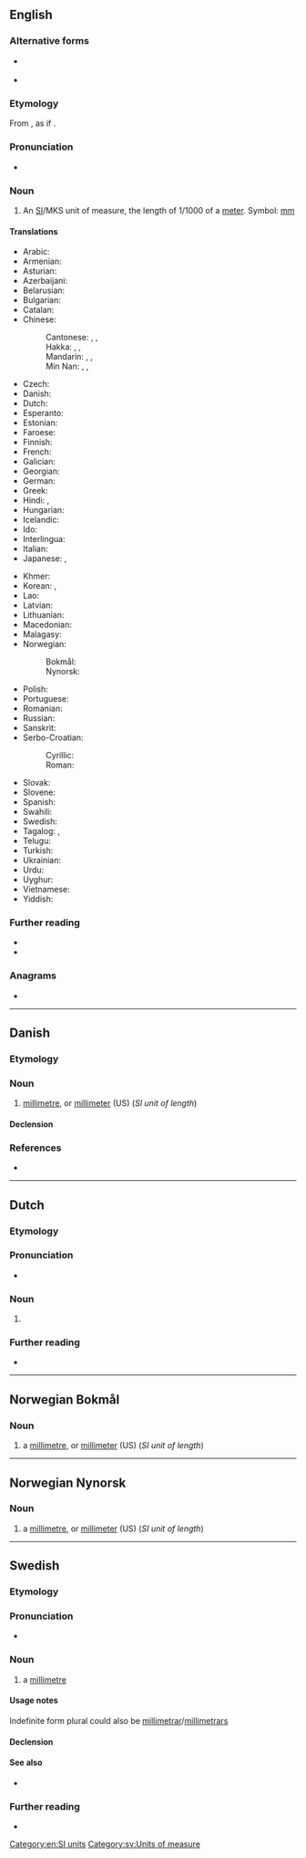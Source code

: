 {{also|Millimeter|milliméter|milli-meter}}
==English==

===Alternative forms===
* {{l|en|millimetre}} {{qualifier|UK}}
* {{l|en|millimètre}} {{qualifier|rare}}

===Etymology===
From {{etyl|fr|en}} {{m|fr|millimètre}}, as if {{prefix|en|milli|meter}}.

===Pronunciation===
* {{audio|en-us-millimetre.ogg|Audio (US)|lang=en}}

===Noun===
{{en-noun}}

# {{lb|en|American spelling}} An [[SI#Abbreviation|SI]]/MKS unit of measure, the length of 1/1000 of a [[meter]]. Symbol: [[mm]]

====Translations====
{{trans-top|unit of measure}}
* Arabic: {{t|ar|مِلِّيمِتْر|m}}
* Armenian: {{t+|hy|միլիմետր}}
* Asturian: {{t|ast|milímetru|m}}
* Azerbaijani: {{t|az|millimetr}}
* Belarusian: {{t|be|мілімэ́тар|m}}
* Bulgarian: {{t+|bg|милиме́тър|m}}
* Catalan: {{t|ca|mil·límetre|m}}
* Chinese:
*: Cantonese: {{t|yue|毫米|tr=hou4 mai5|sc=Hani}}, {{t|yue|公釐|sc=Hani}}, {{t|yue|公厘|tr=gung1 lei4|sc=Hani}}
*: Hakka: {{t|hak|毫米|tr=hò-mí|sc=Hani}}, {{t|hak|米釐米特|sc=Hani}}, {{t|hak|米厘米特|tr=mi-li-mi-tèr|sc=Hani}}
*: Mandarin: {{t+|cmn|毫米|tr=háomǐ|sc=Hani}}, {{t|cmn|公釐|sc=Hani}}, {{t+|cmn|公厘|tr=gōnglí|sc=Hani}}
*: Min Nan: {{t+|nan|毫米|tr=hô-bí}}, {{t+|nan|公釐}}, {{t+|nan|公厘|tr=kong-lî}}
* Czech: {{t+|cs|milimetr|m}}
* Danish: {{t+|da|millimeter|c}}
* Dutch: {{t+|nl|millimeter}}
* Esperanto: {{t|eo|milimetro}}
* Estonian: {{t|et|millimeeter}}
* Faroese: {{t|fo|millimetur|m}}
* Finnish: {{t+|fi|millimetri}}
* French: {{t+|fr|millimètre|m}}
* Galician: {{t+|gl|milímetro|m}}
* Georgian: {{t|ka|მილიმეტრი}}
* German: {{t+|de|Millimeter|m}}
* Greek: {{t+|el|χιλιοστόμετρο|n}}
* Hindi: {{t|hi|मिलीमीटर|n}}, {{t|hi|सहस्रिमान|n}}
* Hungarian: {{t+|hu|milliméter}}
* Icelandic: {{t+|is|millimetri|m}}
* Ido: {{t+|io|milimetro}}
* Interlingua: {{t|ia|millimetro}}
* Italian: {{t+|it|millimetro|m}}
* Japanese: {{t+|ja|ミリメートル|tr=mirimētoru}}, {{t+|ja|ミリ|tr=miri}}
{{trans-mid}}
* Khmer: {{t+|km|មិល្លីម៉ែត្រ|tr=millii-maet|sc=Khmr}}
* Korean: {{t+|ko|밀리미터}}, {{t|ko|밀리}}
* Lao: {{t+|lo|ມິລິແມັດ}}
* Latvian: {{t|lv|milimetrs}}
* Lithuanian: {{t+|lt|milimetras}}
* Macedonian: {{t|mk|милиме́тар|m}}
* Malagasy: {{t+|mg|milimetatra}}
* Norwegian:
*: Bokmål: {{t|nb|millimeter|m}}
*: Nynorsk: {{t|nn|millimeter|m}}
* Polish: {{t+|pl|milimetr|m}}
* Portuguese: {{t+|pt|milímetro|m}}
* Romanian: {{t+|ro|milimetru|m}}
* Russian: {{t+|ru|миллиме́тр|m}}
* Sanskrit: {{t|sa|सहस्रिमान|n}}
* Serbo-Croatian:
*: Cyrillic: {{t|sh|мѝлиметар|m|sc=Cyrl}}
*: Roman: {{t+|sh|mìlimetar|m}}
* Slovak: {{t|sk|milimeter|m}}
* Slovene: {{t|sl|milimeter|m}}
* Spanish: {{t+|es|milímetro|m}}
* Swahili: {{t|sw|milimita}}
* Swedish: {{t+|sv|millimeter|c}}
* Tagalog: {{t|tl|kalibopanukat}}, {{t|tl|milimetro}}
* Telugu: {{t|te|మిల్లీమీటరు}}
* Turkish: {{t+|tr|milimetre}}
* Ukrainian: {{t|uk|міліме́тр|m}}
* Urdu: {{t|ur|ملِیمیٹر|m|tr=milīmīṭar}}
* Uyghur: {{t|ug|مىللىمېتىر|sc=ug-Arab}}
* Vietnamese: {{t|vi|milimet}}
* Yiddish: {{t|yi|מילימעטער|m}}
{{trans-bottom}}

===Further reading===
* {{R:OneLook}}
* {{R:GNV|millimeter, millimetre}}

===Anagrams===
* {{anagrams|en|a=eeiillmmrt|millimetre|millimètre}}

[[Category:en:SI units]]

----

==Danish==

===Etymology===
{{af|da|milli-|meter}}

===Noun===
{{da-noun|en}}

# [[millimetre]], or [[millimeter#English|millimeter]] (US) (''SI unit of length'')

====Declension====
{{da-noun-infl|en||ne}}

===References===
* {{R:Den Danske Ordbog}}

----

==Dutch==

===Etymology===
{{af|nl|milli-|meter}}

===Pronunciation===
* {{audio|Nl-millimeter.ogg|Audio|lang=nl}}

===Noun===
{{head|nl|noun|g=}}

# {{l|en|millimeter}}

===Further reading===
* {{R:Van Dale online}}

----

==Norwegian Bokmål==

===Noun===
{{head|nb|noun|g=m|definite singular|millimeteren|indefinite plural|millimeter|definite plural|millimeterne}}

# a [[millimetre]], or [[millimeter#English|millimeter]] (US) (''SI unit of length'')

----

==Norwegian Nynorsk==

===Noun===
{{head|nn|noun|g=m|definite singular|millimeteren|indefinite plural|millimeter|definite plural|millimeterane|or|millimetrane}}

# a [[millimetre]], or [[millimeter#English|millimeter]] (US) (''SI unit of length'')

----

==Swedish==

===Etymology===
{{af|sv|milli-|meter}}

===Pronunciation===
* {{IPA|/mɪlɪˈmeːtɛr/|/ˈmɪlɪmeːtɛr/|lang=sv}}

===Noun===
{{sv-noun|c}}

# a [[millimetre]]

====Usage notes====
Indefinite form plural could also be [[millimetrar]]/[[millimetrars]]

====Declension====
{{sv-noun-irreg-c|2=millimetern|3=millimeter|4=millimeterna}}

====See also====
* {{l|sv|ha millimetrarna på sin sida}}

===Further reading===
* {{R:SAOB online}}

[[Category:sv:Units of measure]]